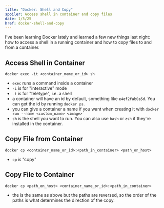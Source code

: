 ```yaml
---
title: "Docker: Shell and Copy"
spoiler: Access shell in container and copy files
date: 1/5/25
href: docker-shell-and-copy
---
```


I've been learning Docker lately and learned a few new things last night: how to access a shell in a running container and how to copy files to and from a container.

## Access Shell in Container
`docker exec -it <container_name_or_id> sh`

- `exec` runs a command inside a container
- `-i` is for "interactive" mode
- `-t` is for "teletype", i.e. a shell
- a container will have an id by default, something like `e4ef2fab0a5d`. You can get the id by running `docker ps`.
- you can give a container a name if you want when creating it with `docker run --name <custom_name> <image>`
- `sh` is the shell you want to run. You can also use `bash` or `zsh` if they're installed in the container.

## Copy File from Container
`docker cp <container_name_or_id>:<path_in_container> <path_on_host>`
- `cp` is "copy"

## Copy File to Container
`docker cp <path_on_host> <container_name_or_id>:<path_in_container>`
- the is the same as above but the paths are reversed, so the order of the paths is what determines the direction of the copy.